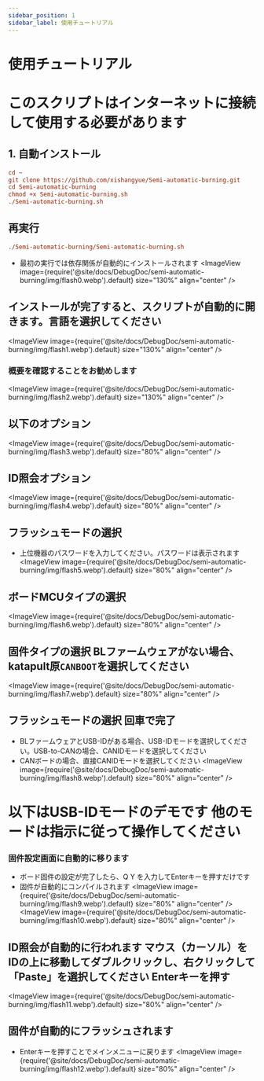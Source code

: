 ```yaml
---
sidebar_position: 1
sidebar_label: 使用チュートリアル
---
```




# 使用チュートリアル
# このスクリプトはインターネットに接続して使用する必要があります
## 1. 自動インストール
```cfg
cd ~
git clone https://github.com/xishangyue/Semi-automatic-burning.git
cd Semi-automatic-burning
chmod +x Semi-automatic-burning.sh
./Semi-automatic-burning.sh
```
## 再実行
```cfg
./Semi-automatic-burning/Semi-automatic-burning.sh
```
* 最初の実行では依存関係が自動的にインストールされます
<ImageView image={require('@site/docs/DebugDoc/semi-automatic-burning/img/flash0.webp').default} size="130%" align="center" />

## インストールが完了すると、スクリプトが自動的に開きます。言語を選択してください
<ImageView image={require('@site/docs/DebugDoc/semi-automatic-burning/img/flash1.webp').default} size="130%" align="center" />

### 概要を確認することをお勧めします
<ImageView image={require('@site/docs/DebugDoc/semi-automatic-burning/img/flash2.webp').default} size="130%" align="center" />

## 以下のオプション
<ImageView image={require('@site/docs/DebugDoc/semi-automatic-burning/img/flash3.webp').default} size="80%" align="center" />

## ID照会オプション
<ImageView image={require('@site/docs/DebugDoc/semi-automatic-burning/img/flash4.webp').default} size="80%" align="center" />

## フラッシュモードの選択
* 上位機器のパスワードを入力してください。パスワードは表示されます
<ImageView image={require('@site/docs/DebugDoc/semi-automatic-burning/img/flash5.webp').default} size="80%" align="center" />

## ボードMCUタイプの選択
<ImageView image={require('@site/docs/DebugDoc/semi-automatic-burning/img/flash6.webp').default} size="80%" align="center" />

## 固件タイプの選択  BLファームウェアがない場合、katapult原`CANBOOT`を選択してください
<ImageView image={require('@site/docs/DebugDoc/semi-automatic-burning/img/flash7.webp').default} size="80%" align="center" />

## フラッシュモードの選択 回車で完了
* BLファームウェアとUSB-IDがある場合、USB-IDモードを選択してください。USB-to-CANの場合、CANIDモードを選択してください
* CANボードの場合、直接CANIDモードを選択してください
<ImageView image={require('@site/docs/DebugDoc/semi-automatic-burning/img/flash8.webp').default} size="80%" align="center" />

# 以下はUSB-IDモードのデモです 他のモードは指示に従って操作してください

### 固件設定画面に自動的に移ります
* ボード固件の設定が完了したら、Q Y を入力してEnterキーを押すだけです
* 固件が自動的にコンパイルされます
<ImageView image={require('@site/docs/DebugDoc/semi-automatic-burning/img/flash9.webp').default} size="80%" align="center" />
<ImageView image={require('@site/docs/DebugDoc/semi-automatic-burning/img/flash10.webp').default} size="80%" align="center" />

## ID照会が自動的に行われます マウス（カーソル）をIDの上に移動してダブルクリックし、右クリックして「Paste」を選択してください Enterキーを押す
<ImageView image={require('@site/docs/DebugDoc/semi-automatic-burning/img/flash11.webp').default} size="80%" align="center" />

## 固件が自動的にフラッシュされます
* Enterキーを押すことでメインメニューに戻ります
<ImageView image={require('@site/docs/DebugDoc/semi-automatic-burning/img/flash12.webp').default} size="80%" align="center" />
